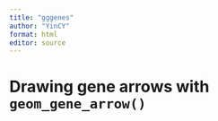 ```yaml
---
title: "gggenes"
author: "YinCY"
format: html
editor: source
---
```


# Drawing gene arrows with `geom_gene_arrow()`




































